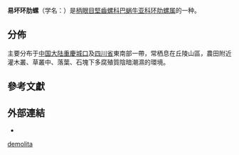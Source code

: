 {{Speciesbox
| genus = Plectotropis
| species = demolita
| authority = (Heude, 1885)
| synonyms_ref = {{r|shell_6342}}
| synonyms = 
* ''[[Helix|Helix]] demolita''
* ''[[Eulota|Eulota]] demolita''
* ''[[Aegista|Aegista]] (Plectotropis) demolita''
}}

'''易坏环肋螺'''（学名：''{{lang|la|Plectotropis demolita}}''）是[[柄眼目|柄眼目]][[堅齒螺科|堅齒螺科]][[巴蜗牛亚科|巴蜗牛亚科]][[环肋螺属|环肋螺属]]的一种{{r|shell_6342}}。

==分佈==
主要分布于[[中国大陆|中国大陆]][[重慶|重慶]][[城口|城口]]及[[四川省|四川省]]東南部一帶{{r|shell_6342|zgdwz}}，常栖息在丘陵山區，農田附近灌木叢、草叢中、落葉、石塊下多腐殖質陰暗潮濕的環境{{r|shell_6342|zgdwz}}。

==參考文獻==
{{reflist |refs=
<ref name="shell_6342">{{cite web
 |url          = http://shell.sinica.edu.tw/chinese/shellbase_detail.php?science_no=6342
 |title        = 国际贝库：易坏环肋螺
 |publisher    = 台湾贝类资料库
 |access-date  = 2018-07-16
 |language     = zh-hant
 |archive-date = 2018-07-16
 |archive-url  = https://web.archive.org/web/20180716111907/http://shell.sinica.edu.tw/chinese/shellbase_detail.php?science_no=6342
 |dead-url     = no
}}</ref>
<ref name="zgdwz">{{shelldoc/陳德牛&張國慶2004}}</ref>
}}

==外部連結==
{{commons category|Plectotropis demolita}}
*{{Wikispecies-inline|Plectotropis demolita}}
{{Taxonbar}}

[[Category:环肋螺属|demolita]]


{{Mollusc-stub}}